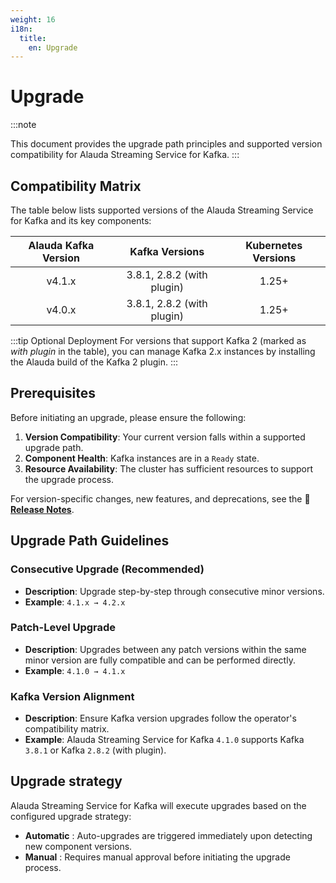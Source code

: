 ```yaml
---
weight: 16
i18n:
  title:
    en: Upgrade
---
```


# Upgrade

:::note

This document provides the upgrade path principles and supported version compatibility for Alauda Streaming Service for Kafka.
:::

## Compatibility Matrix

The table below lists supported versions of the Alauda Streaming Service for Kafka and its key components:

| Alauda Kafka Version |  Kafka Versions                | Kubernetes Versions |
|:--------------------:|:------------------------------:|:-------------------:|
| v4.1.x               | 3.8.1, 2.8.2 (with plugin)     | 1.25+               |
| v4.0.x               | 3.8.1, 2.8.2 (with plugin)     | 1.25+               |

:::tip Optional Deployment
For versions that support Kafka 2 (marked as *with plugin* in the table), you can manage Kafka 2.x instances by installing the Alauda build of the Kafka 2 plugin.
:::

## Prerequisites

Before initiating an upgrade, please ensure the following:

1. **Version Compatibility**: Your current version falls within a supported upgrade path.
2. **Component Health**: Kafka instances are in a `Ready` state.
3. **Resource Availability**: The cluster has sufficient resources to support the upgrade process.

For version-specific changes, new features, and deprecations, see the 📝 **[Release Notes](./release_notes.mdx)**.

## Upgrade Path Guidelines

### Consecutive Upgrade (Recommended)
- **Description**: Upgrade step-by-step through consecutive minor versions.
- **Example**: `4.1.x → 4.2.x`

### Patch-Level Upgrade
- **Description**: Upgrades between any patch versions within the same minor version are fully compatible and can be performed directly.
- **Example**: `4.1.0 → 4.1.x`

### Kafka Version Alignment
- **Description**: Ensure Kafka version upgrades follow the operator's compatibility matrix.
- **Example**: Alauda Streaming Service for Kafka `4.1.0` supports Kafka `3.8.1` or Kafka `2.8.2` (with plugin).

## Upgrade strategy

Alauda Streaming Service for Kafka will execute upgrades based on the configured upgrade strategy:

* **Automatic** : Auto-upgrades are triggered immediately upon detecting new component versions.
* **Manual** : Requires manual approval before initiating the upgrade process.
